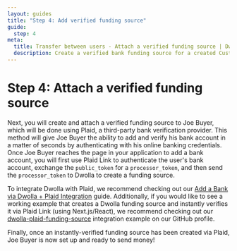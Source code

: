 ```yaml
---
layout: guides
title: "Step 4: Add verified funding source"
guide:
  step: 4
meta:
  title: Transfer between users - Attach a verified funding source | Dwolla API Documentation
  description: Create a verified bank funding source for a created Customer to receive funds.
---
```


# Step 4: Attach a verified funding source

Next, you will create and attach a verified funding source to Joe Buyer, which will be done using Plaid, a third-party bank verification provider. This method will give Joe Buyer the ability to add and verify his bank account in a matter of seconds by authenticating with his online banking credentials. Once Joe Buyer reaches the page in your application to add a bank account, you will first use Plaid Link to authenticate the user's bank account, exchange the `public_token` for a `processor_token`, and then send the `processor_token` to Dwolla to create a funding source.

To integrate Dwolla with Plaid, we recommend checking out our [Add a Bank via Dwolla + Plaid Integration](/guides/plaid) guide. Additionally, if you would like to see a working example that creates a Dwolla funding source and instantly verifies it via Plaid Link (using Next.js/React), we recommend checking out our [dwolla-plaid-funding-source](https://github.com/Dwolla/integration-examples/blob/main/dwolla-plaid-funding-source) integration example on our GitHub profile.

Finally, once an instantly-verified funding source has been created via Plaid, Joe Buyer is now set up and ready to send money!
